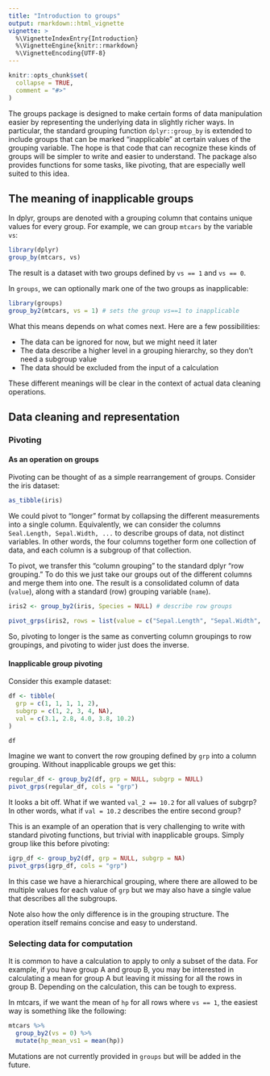```yaml
---
title: "Introduction to groups"
output: rmarkdown::html_vignette
vignette: >
  %\VignetteIndexEntry{Introduction}
  %\VignetteEngine{knitr::rmarkdown}
  %\VignetteEncoding{UTF-8}
---
```


```r
knitr::opts_chunk$set(
  collapse = TRUE,
  comment = "#>"
)
```

The groups package is designed to make certain forms of data manipulation easier by representing the underlying data in slightly richer ways. In particular, the standard grouping function `dplyr::group_by` is extended to include groups that can be marked "inapplicable" at certain values of the grouping variable. The hope is that code that can recognize these kinds of groups will be simpler to write and easier to understand. The package also provides functions for some tasks, like pivoting, that are especially well suited to this idea.

## The meaning of inapplicable groups

In dplyr, groups are denoted with a grouping column that contains unique values for every group. For example, we can group `mtcars` by the variable `vs`:

```r
library(dplyr)
group_by(mtcars, vs)
```

The result is a dataset with two groups defined by `vs == 1` and `vs == 0`.

In `groups`, we can optionally mark one of the two groups as inapplicable:

```r
library(groups)
group_by2(mtcars, vs = 1) # sets the group vs==1 to inapplicable
```

What this means depends on what comes next. Here are a few possibilities:

- The data can be ignored for now, but we might need it later
- The data describe a higher level in a grouping hierarchy, so they don't need a subgroup value
- The data should be excluded from the input of a calculation

These different meanings will be clear in the context of actual data cleaning operations.

## Data cleaning and representation

### Pivoting

#### As an operation on groups

Pivoting can be thought of as a simple rearrangement of groups. Consider the iris dataset:

```r
as_tibble(iris)
```

We could pivot to "longer" format by collapsing the different measurements into a single column. Equivalently, we can consider the columns `Seal.Length, Sepal.Width, ...` to describe groups of data, not distinct variables. In other words, the four columns together form one collection of data, and each column is a subgroup of that collection.

To pivot, we transfer this "column grouping" to the standard dplyr "row grouping." To do this we just take our groups out of the different columns and merge them into one. The result is a consolidated column of data (`value`), along with a standard (row) grouping variable (`name`).

```r
iris2 <- group_by2(iris, Species = NULL) # describe row groups

pivot_grps(iris2, rows = list(value = c("Sepal.Length", "Sepal.Width", "Petal.Length", "Petal.Width")))
```

So, pivoting to longer is the same as converting column groupings to row groupings, and pivoting to wider just does the inverse.

#### Inapplicable group pivoting

Consider this example dataset:

```r
df <- tibble(
  grp = c(1, 1, 1, 1, 2),
  subgrp = c(1, 2, 3, 4, NA),
  val = c(3.1, 2.8, 4.0, 3.8, 10.2)
)

df
```

Imagine we want to convert the row grouping defined by `grp` into a column grouping. Without inapplicable groups we get this:

```r
regular_df <- group_by2(df, grp = NULL, subgrp = NULL)
pivot_grps(regular_df, cols = "grp")
```

It looks a bit off. What if we wanted `val_2 == 10.2` for all values of subgrp? In other words, what if `val = 10.2` describes the entire second group?

This is an example of an operation that is very challenging to write with standard pivoting functions, but trivial with inapplicable groups. Simply group like this before pivoting:

```r
igrp_df <- group_by2(df, grp = NULL, subgrp = NA)
pivot_grps(igrp_df, cols = "grp")
```

In this case we have a hierarchical grouping, where there are allowed to be multiple values for each value of `grp` but we may also have a single value that describes all the subgroups.

Note also how the only difference is in the grouping structure. The operation itself remains concise and easy to understand.

### Selecting data for computation

It is common to have a calculation to apply to only a subset of the data. For example, if you have group A and group B, you may be interested in calculating a mean for group A but leaving it missing for all the rows in group B. Depending on the calculation, this can be tough to express.

In mtcars, if we want the mean of `hp` for all rows where `vs == 1`, the easiest way is something like the following:

```r
mtcars %>%
  group_by2(vs = 0) %>%
  mutate(hp_mean_vs1 = mean(hp))
```

Mutations are not currently provided in `groups` but will be added in the future.
